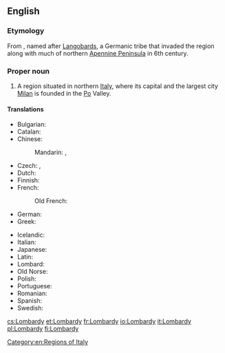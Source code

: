 ==English==
{{wikipedia}}

===Etymology===
From {{etyl|la|en}} {{term|Langobardia|lang=la}}, named after [[Langobard|Langobards]], a Germanic tribe that invaded the region along with much of northern [[Apennine Peninsula]] in 6th century.

===Proper noun===
{{en-proper noun}}

# A region situated in northern [[Italy]], where its capital and the largest city [[Milan]] is founded in the [[Po]] Valley.

====Translations====
{{trans-top|region in northern Italy}}
* Bulgarian: {{t|bg|Ломбардия|sc=Cyrl}}
* Catalan: {{t|ca|Llombardia|f}}
* Chinese:
*: Mandarin: {{t|cmn|倫巴第|sc=Hani}}, {{t|cmn|伦巴第|tr=Lúnbādì|sc=Hani}}
* Czech: {{t|cs|Lombardie|f}}, {{t|cs|Lombardsko|n}}
* Dutch: {{t|nl|Lombardije|n}}
* Finnish: {{t+|fi|Lombardia}}
* French: {{t+|fr|Lombardie|f}}
*: Old French: {{t|fro|Lonbardie}}
* German: {{t+|de|Lombardei|f}}
* Greek: {{t|el|Λομβαρδία|f|tr=Lomvardía|sc=Grek}}
{{trans-mid}}
* Icelandic: {{t|is|Langbarðaland|n}}
* Italian: {{t+|it|Lombardia|f}}
* Japanese: {{t|ja|ロンバルディア|sc=Jpan}}
* Latin: {{t|la|Langobardia}}
* Lombard: {{t|lmo|Lumbardia}}
* Old Norse: {{t|non|Lumbarðaland|n}}
* Polish: {{t+|pl|Lombardia|f}}
* Portuguese: {{t|pt|Lombardia|f}}
* Romanian: {{t|ro|Lombardia|f}}
* Spanish: {{t|es|Lombardía|f}}
* Swedish: {{t|sv|Lombardiet}}
{{trans-bottom}}

[[Category:en:Regions of Italy]]

[[cs:Lombardy]]
[[et:Lombardy]]
[[fr:Lombardy]]
[[io:Lombardy]]
[[it:Lombardy]]
[[pl:Lombardy]]
[[fi:Lombardy]]